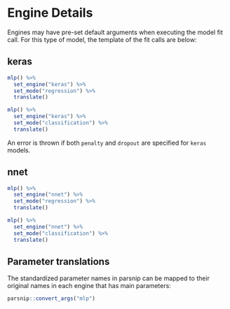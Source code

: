 # Engine Details

Engines may have pre-set default arguments when executing the model fit call. 
For this type of model, the template of the fit calls are below:

## keras

```r
mlp() %>% 
  set_engine("keras") %>% 
  set_mode("regression") %>% 
  translate()
```

```r
mlp() %>% 
  set_engine("keras") %>% 
  set_mode("classification") %>% 
  translate()
```

An error is thrown if both `penalty` and `dropout` are specified for `keras` models.

## nnet

```r
mlp() %>% 
  set_engine("nnet") %>% 
  set_mode("regression") %>% 
  translate()
```

```r
mlp() %>% 
  set_engine("nnet") %>% 
  set_mode("classification") %>% 
  translate()
```


## Parameter translations

The standardized parameter names in parsnip can be mapped to their original 
names in each engine that has main parameters:

```r
parsnip::convert_args("mlp")
```

